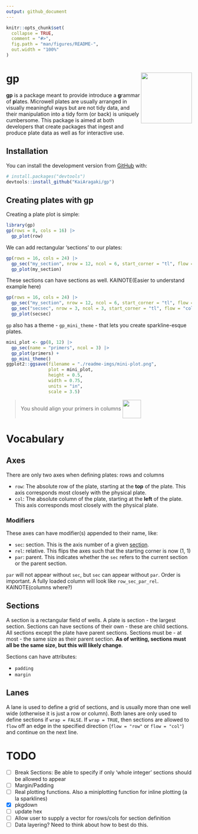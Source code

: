 ```yaml
---
output: github_document
---
```

<style type="text/css">
span > img {
 float:left;
}
</style>


<!-- README.md is generated from README.Rmd. Please edit that file -->

```r
knitr::opts_chunk$set(
  collapse = TRUE,
  comment = "#>",
  fig.path = "man/figures/README-",
  out.width = "100%"
)
```

# gp <img src='man/figures/logo.png' align="right" height="138" />

<!-- badges: start -->
<!-- badges: end -->

**gp** is a package meant to provide introduce a **g**rammar of **p**lates. Microwell plates are usually arranged in visually meaningful ways but are not tidy data, and their manipulation into a tidy form (or back) is uniquely cumbersome. This package is aimed at both developers that create packages that ingest and produce plate data as well as for interactive use.

## Installation

You can install the development version from [GitHub](https://github.com/) with:

``` r
# install.packages("devtools")
devtools::install_github("KaiAragaki/gp")
```
## Creating plates with gp

Creating a plate plot is simple:

```r
library(gp)
gp(rows = 8, cols = 16) |>
  gp_plot(row)
```
We can add rectangular 'sections' to our plates:

```r
gp(rows = 16, cols = 24) |> 
  gp_sec("my_section", nrow = 12, ncol = 6, start_corner = "tl", flow = "row") |> 
  gp_plot(my_section)
```

These sections can have sections as well. KAINOTE(Easier to understand example here)

```r
gp(rows = 16, cols = 24) |> 
  gp_sec("my_section", nrow = 12, ncol = 6, start_corner = "tl", flow = "row") |> 
  gp_sec("secsec", nrow = 3, ncol = 3, start_corner = "tl", flow = "col") |> 
  gp_plot(secsec)
```




`gp` also has a theme - `gp_mini_theme` - that lets you create sparkline-esque plates.

```r
mini_plot <- gp(8, 12) |> 
  gp_sec(name = "primers", ncol = 3) |> 
  gp_plot(primers) + 
  gp_mini_theme()
ggplot2::ggsave(filename = "./readme-imgs/mini-plot.png", 
                plot = mini_plot,
                height = 0.5, 
                width = 0.75, 
                units = "in", 
                scale = 3.5)
```

> You should align your primers in columns <span style="display:inline-block;vertical-align:middle;line-height:100px;">![](./readme-imgs/mini-plot.png){width=50px}</span> 


# Vocabulary


## Axes

There are only two axes when defining plates: rows and columns

* `row`: The absolute row of the plate, starting at the **top** of the plate. This axis corresponds most closely with the physical plate.
* `col`: The absolute column of the plate, starting at the **left** of the plate. This axis corresponds most closely with the physical plate.

### Modifiers

These axes can have modifier(s) appended to their name, like:

* `sec`: section. This is the axis number of a given [section](#sections).
* `rel`: relative. This flips the axes such that the starting corner is now (1, 1)
* `par`: parent. This indicates whether the `sec` refers to the current section or the parent section.

`par` will not appear without `sec`, but `sec` can appear without `par`. Order is important. A fully loaded column will look like `row_sec_par_rel`. KAINOTE(columns where?)


## Sections

A section is a rectangular field of wells. A plate is section - the largest section. Sections can have sections of their own - these are child sections. All sections except the plate have parent sections. Sections must be - at most - the same size as their parent section. **As of writing, sections must all be the same size, but this will likely change**.

Sections can have attributes:

* `padding`
* `margin`

## Lanes

A lane is used to define a grid of sections, and is usually more than one well wide (otherwise it is just a row or column). Both lanes are only used to define sections if `wrap = FALSE`. If `wrap = TRUE`, then sections are allowed to `flow` off an edge in the specified direction (`flow = "row"` or `flow = "col"`) and continue on the next line. 

# TODO

- [ ] Break Sections: Be able to specify if only 'whole integer' sections should be allowed to appear
- [ ] Margin/Padding
- [ ] Real plotting functions. Also a miniplotting function for inline plotting (a la sparklines)
- [x] pkgdown
- [ ] update hex
- [ ] Allow user to supply a vector for rows/cols for section definition
- [ ] Data layering? Need to think about how to best do this.
